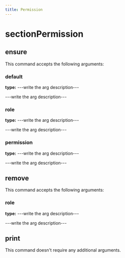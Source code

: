 ```yaml
---
title: Permission
---
```


# sectionPermission

## ensure

This command accepts the following arguments:

### default
**type:** ---write the arg description---

---write the arg description---

### role
**type:** ---write the arg description---

---write the arg description---

### permission
**type:** ---write the arg description---

---write the arg description---


## remove

This command accepts the following arguments:

### role
**type:** ---write the arg description---

---write the arg description---


## print

This command doesn't require any additional arguments.


